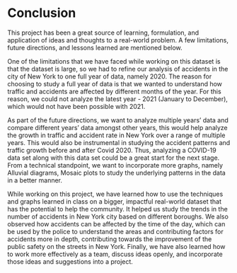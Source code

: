 # Conclusion

This project has been a great source of learning, formulation, and application of ideas and thoughts to a real-world problem. A few limitations, future directions, and lessons learned are mentioned below. 

One of the limitations that we have faced while working on this dataset is that the dataset is large, so we had to refine our analysis of accidents in the city of New York to one full year of data, namely 2020. The reason for choosing to study a full year of data is that we wanted to understand how traffic and accidents are affected by different months of the year. For this reason, we could not analyze the latest year - 2021 (January to December), which would not have been possible with 2021. 

As part of the future directions, we want to analyze multiple years' data and compare different years' data amongst other years, this would help analyze the growth in traffic and accident rate in New York over a range of multiple years. This would also be instrumental in studying the accident patterns and traffic growth before and after Covid 2020. Thus, analyzing a COVID-19 data set along with this data set could be a great start for the next stage. From a technical standpoint, we want to incorporate more graphs, namely Alluvial diagrams, Mosaic plots to study the underlying patterns in the data in a better manner.

While working on this project, we have learned how to use the techniques and graphs learned in class on a bigger, impactful real-world dataset that has the potential to help the community. It helped us study the trends in the number of accidents in New York city based on different boroughs. We also observed how accidents can be affected by the time of the day, which can be used by the police to understand the areas and contributing factors for accidents more in depth, contributing towards the improvement of the public safety on the streets in New York. Finally, we have also learned how to work more effectively as a team, discuss ideas openly, and incorporate those ideas and suggestions into a project.
